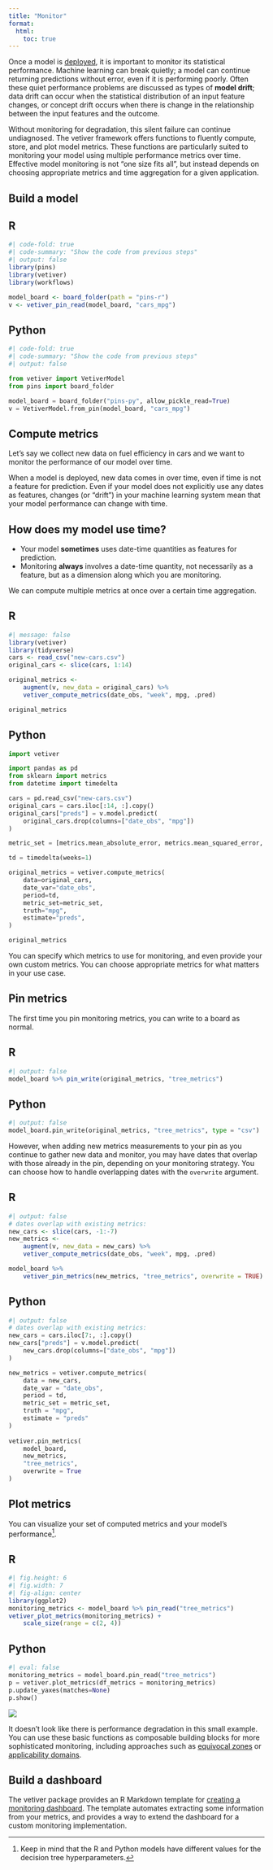 ```yaml
---
title: "Monitor"
format:
  html:
    toc: true
---
```


Once a model is [deployed](/get-started/deploy.html), it is important to monitor its statistical performance. Machine learning can break quietly; a model can continue returning predictions without error, even if it is performing poorly. Often these quiet performance problems are discussed as types of **model drift**; data drift can occur when the statistical distribution of an input feature changes, or concept drift occurs when there is change in the relationship between the input features and the outcome.

Without monitoring for degradation, this silent failure can continue undiagnosed. The vetiver framework offers functions to fluently compute, store, and plot model metrics. These functions are particularly suited to monitoring your model using multiple performance metrics over time. Effective model monitoring is not "one size fits all", but instead depends on choosing appropriate metrics and time aggregation for a given application.

## Build a model

::: {.panel-tabset group="language"}
## R

```r
#| code-fold: true
#| code-summary: "Show the code from previous steps"
#| output: false
library(pins)
library(vetiver)
library(workflows)

model_board <- board_folder(path = "pins-r")
v <- vetiver_pin_read(model_board, "cars_mpg")
```

## Python

```python
#| code-fold: true
#| code-summary: "Show the code from previous steps"
#| output: false

from vetiver import VetiverModel
from pins import board_folder

model_board = board_folder("pins-py", allow_pickle_read=True)
v = VetiverModel.from_pin(model_board, "cars_mpg")
```
:::


## Compute metrics

Let's say we collect new data on fuel efficiency in cars and we want to monitor the performance of our model over time. 

When a model is deployed, new data comes in over time, even if time is not a feature for prediction. Even if your model does not explicitly use any dates as features, changes (or "drift") in your machine learning system mean that your model performance can change with time.

::: callout-tip

## How does my model use time?

- Your model **sometimes** uses date-time quantities as features for prediction. 
- Monitoring **always** involves a date-time quantity, not necessarily as a feature, but as a dimension along which you are monitoring.

:::

We can compute multiple metrics at once over a certain time aggregation. 

::: {.panel-tabset group="language"}
## R

```r
#| message: false
library(vetiver)
library(tidyverse)
cars <- read_csv("new-cars.csv")
original_cars <- slice(cars, 1:14)

original_metrics <-
    augment(v, new_data = original_cars) %>%
    vetiver_compute_metrics(date_obs, "week", mpg, .pred)

original_metrics
```


## Python

```python
import vetiver

import pandas as pd
from sklearn import metrics
from datetime import timedelta

cars = pd.read_csv("new-cars.csv")
original_cars = cars.iloc[:14, :].copy()
original_cars["preds"] = v.model.predict(
    original_cars.drop(columns=["date_obs", "mpg"])
)

metric_set = [metrics.mean_absolute_error, metrics.mean_squared_error, metrics.r2_score]

td = timedelta(weeks=1)

original_metrics = vetiver.compute_metrics(
    data=original_cars,
    date_var="date_obs",
    period=td,
    metric_set=metric_set,
    truth="mpg",
    estimate="preds",
)

original_metrics
```

:::

You can specify which metrics to use for monitoring, and even provide your own custom metrics. You can choose appropriate metrics for what matters in your use case.

## Pin metrics

The first time you pin monitoring metrics, you can write to a board as normal. 

::: {.panel-tabset group="language"}
## R

```r
#| output: false
model_board %>% pin_write(original_metrics, "tree_metrics")
```



## Python

```python
#| output: false
model_board.pin_write(original_metrics, "tree_metrics", type = "csv")
```

:::


However, when adding new metrics measurements to your pin as you continue to gather new data and monitor, you may have dates that overlap with those already in the pin, depending on your monitoring strategy. You can choose how to handle overlapping dates with the `overwrite` argument.

::: {.panel-tabset group="language"}
## R

```r
#| output: false
# dates overlap with existing metrics:
new_cars <- slice(cars, -1:-7)
new_metrics <-
    augment(v, new_data = new_cars) %>%
    vetiver_compute_metrics(date_obs, "week", mpg, .pred)

model_board %>%
    vetiver_pin_metrics(new_metrics, "tree_metrics", overwrite = TRUE)
```



## Python

```python
#| output: false
# dates overlap with existing metrics:
new_cars = cars.iloc[7:, :].copy()
new_cars["preds"] = v.model.predict(
    new_cars.drop(columns=["date_obs", "mpg"])
)

new_metrics = vetiver.compute_metrics(
    data = new_cars, 
    date_var = "date_obs", 
    period = td, 
    metric_set = metric_set, 
    truth = "mpg", 
    estimate = "preds"
)
                    
vetiver.pin_metrics(
    model_board, 
    new_metrics, 
    "tree_metrics", 
    overwrite = True
)

```

:::


## Plot metrics

You can visualize your set of computed metrics and your model's performance[^1].

[^1]: Keep in mind that the R and Python models have different values for the decision tree hyperparameters.

::: {.panel-tabset group="language"}
## R

```r
#| fig.height: 6
#| fig.width: 7
#| fig-align: center
library(ggplot2)
monitoring_metrics <- model_board %>% pin_read("tree_metrics")
vetiver_plot_metrics(monitoring_metrics) +
    scale_size(range = c(2, 4))
```


## Python


```python
#| eval: false
monitoring_metrics = model_board.pin_read("tree_metrics")
p = vetiver.plot_metrics(df_metrics = monitoring_metrics)
p.update_yaxes(matches=None)
p.show()
```
![](../images/pythonmonitor.png)

:::

It doesn't look like there is performance degradation in this small example. You can use these basic functions as composable building blocks for more sophisticated monitoring, including approaches such as [equivocal zones](https://www.tmwr.org/trust.html#equivocal-zones) or [applicability domains](https://www.tmwr.org/trust.html#applicability-domains).

## Build a dashboard

The vetiver package provides an R Markdown template for [creating a monitoring dashboard](https://rstudio.github.io/vetiver-r/reference/vetiver_dashboard.html). The template automates extracting some information from your metrics, and provides a way to extend the dashboard for a custom monitoring implementation.
